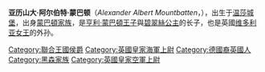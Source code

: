 {{unreferenced|time=2015-01-15T05:39:54+00:00}}
{{Infobox noble
| name        = 亚历山大·蒙巴顿
| image       = Alexander of Battenberg, Marquess of Carisbrooke.jpg
| succession  = 卡里斯布鲁克侯爵
| reign       = 1917年11月7日－1960年2月23日
| reign-type  = 持有時間
| spouse      = {{le|伊蓮·蒙巴顿|Irene Mountbatten, Marchioness of Carisbrooke}}
| issue       = 伊丽丝·蒙巴顿
| noble family= [[巴滕貝格家族|巴騰堡家族]]
| father      = [[亨利王子_(巴腾堡)|亨利·蒙巴頓王子]]
| mother      = [[比阿特丽丝王妃_(巴腾堡)|英國的碧翠絲公主]]
| birth_date  = {{birth date|1886|11|23|df=y}}
| birth_place = [[伯克郡|伯克郡]][[温莎城堡|温莎城堡]]
| death_date  = {{death date and age|1960|2|23|1886|11|23|df=y}}
| death_place = [[伦敦|伦敦]][[肯辛顿宫|肯辛顿宫]]
}}
'''亚历山大·阿尔伯特·蒙巴顿'''（''Alexander Albert Mountbatten''，{{bd|1886年|1月23日|1960年|2月23日}}），出生于[[温莎城堡|温莎城堡]]，出身[[蒙巴頓家族|蒙巴頓家族]]，是[[亨利王子_(巴腾堡)|亨利·蒙巴頓王子]]與[[比阿特丽丝王妃_(巴腾堡)|碧翠絲公主]]的长子，也是英國[[维多利亚_(英国君主)|维多利亚女王]]的外孙。

[[Category:聯合王國侯爵|Category:聯合王國侯爵]]
[[Category:英國皇家海軍上尉|Category:英國皇家海軍上尉]]
[[Category:德國裔英國人|Category:德國裔英國人]]
[[Category:黑森家族|Category:黑森家族]]
[[Category:英國皇家空軍上尉|Category:英國皇家空軍上尉]]